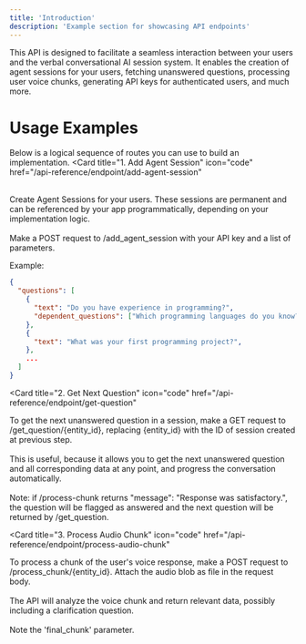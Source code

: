 ```yaml
---
title: 'Introduction'
description: 'Example section for showcasing API endpoints'
---
```


<Note>
  This API is designed to facilitate a seamless interaction between your users and the verbal conversational AI session system. It enables the creation of agent sessions for your users, fetching unanswered questions, processing user voice chunks, generating API keys for authenticated users, and much more.
</Note>

# Usage Examples

Below is a logical sequence of routes you can use to build an implementation.
<Card
  title="1. Add Agent Session"
  icon="code"
  href="/api-reference/endpoint/add-agent-session"
>
<br />Create Agent Sessions for your users. These sessions are permanent and can be referenced by your app programmatically, depending on your implementation logic.<br /><br />Make a POST request to /add_agent_session with your API key and a list of parameters.
</Card>

Example: 
```json
{
  "questions": [
    {
      "text": "Do you have experience in programming?",
      "dependent_questions": ["Which programming languages do you know?",...]
    },
    {
      "text": "What was your first programming project?",
    },
    ...
  ]
}
```

<Card
  title="2. Get Next Question"
  icon="code"
  href="/api-reference/endpoint/get-question"
>
To get the next unanswered question in a session, make a GET request to /get_question/{entity_id}, replacing {entity_id} with the ID of session created at previous step.<br /><br />
This is useful, because it allows you to get the next unanswered question and all corresponding data at any point, and progress the conversation automatically.<br /><br />
Note: if /process-chunk returns "message": "Response was satisfactory.", the question will be flagged as answered and the next question will be returned by /get_question.
</Card>

<Card
  title="3. Process Audio Chunk"
  icon="code"
  href="/api-reference/endpoint/process-audio-chunk"
>
To process a chunk of the user's voice response, make a POST request to /process_chunk/{entity_id}. Attach the audio blob as file in the request body.<br /><br />The API will analyze the voice chunk and return relevant data, possibly including a clarification question.<br /><br />
Note the 'final_chunk' parameter.
</Card>
